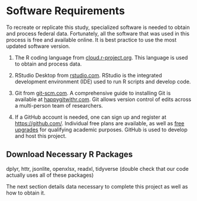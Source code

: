 # Software Requirements

To recreate or replicate this study, specialized software is needed to obtain and process federal data. Fortunately, all the software that was used in this process is free and available online. It is best practice to use the most updated software version.  

1. The R coding language from [cloud.r-project.org](https://cloud.r-project.org/). This language is used to obtain and process data.

2. RStudio Desktop from [rstudio.com](https://rstudio.com/products/rstudio/download/#download). RStudio is the integrated development environment (IDE) used to run R scripts and develop code.

3. Git from [git-scm.com](https://git-scm.com/downloads). A comprehensive guide to installing Git is available at [happygitwithr.com](https://happygitwithr.com/install-git.html). Git allows version control of edits across a multi-person team of researchers. 

4. If a GitHub account is needed, one can sign up and register at <https://github.com/>. Individual free plans are available, as well as [free upgrades](https://help.github.com/en/articles/applying-for-an-educator-or-researcher-discount) for qualifying academic purposes. GitHub is used to develop and host this project. 

## Download Necessary R Packages
dplyr, httr, jsonlite, openxlsx, readxl, tidyverse (double check that our code actually uses all of these packages)

The next section details data necessary to complete this project as well as how to obtain it. 
